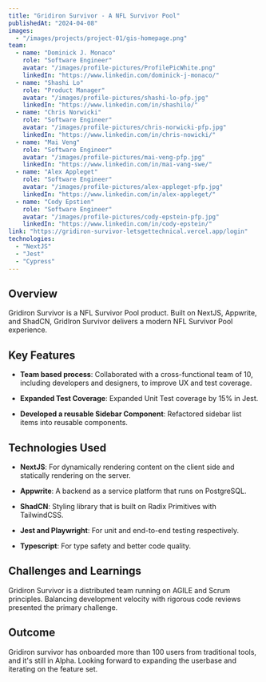 ```yaml
---
title: "Gridiron Survivor - A NFL Survivor Pool"
publishedAt: "2024-04-08"
images:
  - "/images/projects/project-01/gis-homepage.png"
team:
  - name: "Dominick J. Monaco"
    role: "Software Engineer"
    avatar: "/images/profile-pictures/ProfilePicWhite.png"
    linkedIn: "https://www.linkedin.com/dominick-j-monaco/"
  - name: "Shashi Lo"
    role: "Product Manager"
    avatar: "/images/profile-pictures/shashi-lo-pfp.jpg"
    linkedIn: "https://www.linkedin.com/in/shashilo/"
  - name: "Chris Norwicki"
    role: "Software Engineer"
    avatar: "/images/profile-pictures/chris-norwicki-pfp.jpg"
    linkedIn: "https://www.linkedin.com/in/chris-nowicki/"
  - name: "Mai Veng"
    role: "Software Engineer"
    avatar: "/images/profile-pictures/mai-veng-pfp.jpg"
    linkedIn: "https://www.linkedin.com/in/mai-vang-swe/"
  - name: "Alex Appleget"
    role: "Software Engineer"
    avatar: "/images/profile-pictures/alex-appleget-pfp.jpg"
    linkedIn: "https://www.linkedin.com/in/alex-appleget/"
  - name: "Cody Epstien"
    role: "Software Engineer"
    avatar: "/images/profile-pictures/cody-epstein-pfp.jpg"
    linkedIn: "https://www.linkedin.com/in/cody-epstein/"
link: "https://gridiron-survivor-letsgettechnical.vercel.app/login"
technologies:
  - "NextJS"
  - "Jest"
  - "Cypress"
---
```


## Overview

Gridiron Survivor is a NFL Survivor Pool product. Built on NextJS, Appwrite, and ShadCN, GridIron Survivor delivers a modern NFL Survivor Pool experience.

## Key Features

- **Team based process**: Collaborated with a cross-functional team of 10, including developers and designers, to improve UX and test coverage.

- **Expanded Test Coverage**: Expanded Unit Test coverage by 15% in Jest.

- **Developed a reusable Sidebar Component**: Refactored sidebar list items into reusable components.

## Technologies Used

- **NextJS**: For dynamically rendering content on the client side and statically rendering on the server.

- **Appwrite**: A backend as a service platform that runs on PostgreSQL.

- **ShadCN**: Styling library that is built on Radix Primitives with TailwindCSS.

- **Jest and Playwright**: For unit and end-to-end testing respectively.

- **Typescript**: For type safety and better code quality.

## Challenges and Learnings

Gridiron Survivor is a distributed team running on AGILE and Scrum principles. Balancing development velocity with rigorous code reviews presented the primary challenge.

## Outcome

Gridiron survivor has onboarded more than 100 users from traditional tools, and it's still in Alpha. Looking forward to expanding the userbase and iterating on the feature set.

